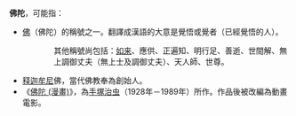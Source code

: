 '''佛陀'''，可能指：
* [[佛|佛]]（佛陀）的稱號之一。翻譯成漢語的大意是覺悟或覺者（已經覺悟的人）。
::其他稱號尚包括：[[如来|如来]]、應供、正遍知、明行足、善逝、世間解、無上調御丈夫（無上士及調御丈夫）、天人師、世尊。
* [[释迦牟尼|释迦牟尼]]佛，當代佛教奉為創始人。
* 《[[佛陀_(漫畫)|佛陀 (漫畫)]]》，為[[手塚治虫|手塚治虫]]（1928年－1989年）所作。作品後被改編為動畫電影。

{{disambig|cat=二字消歧义}}
